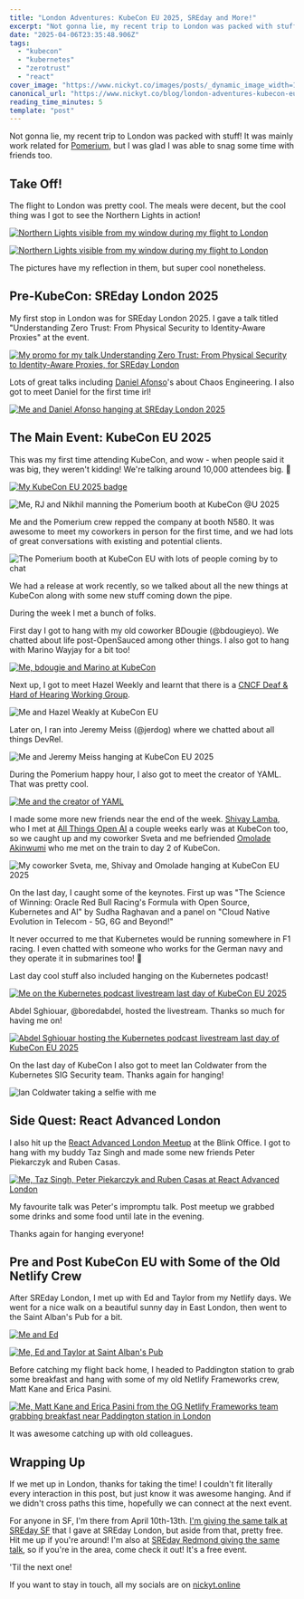 ```yaml
---
title: "London Adventures: KubeCon EU 2025, SREday and More!"
excerpt: "Not gonna lie, my recent trip to London was packed with stuff! It was mainly work related for..."
date: "2025-04-06T23:35:48.906Z"
tags:
  - "kubecon"
  - "kubernetes"
  - "zerotrust"
  - "react"
cover_image: "https://www.nickyt.co/images/posts/_dynamic_image_width=1000,height=420,fit=cover,gravity=auto,format=auto_https%3A%2F%2Fdev-to-uploads.s3.amazonaws.com%2Fuploads%2Farticles%2F0lvu4z43mpsi3y0jf9dw.jpg"
canonical_url: "https://www.nickyt.co/blog/london-adventures-kubecon-eu-2025-sreday-and-more-3igl/"
reading_time_minutes: 5
template: "post"
---
```



Not gonna lie, my recent trip to London was packed with stuff! It was mainly work related for [Pomerium](https://pomerium.com), but I was glad I was able to snag some time with friends too.

## Take Off!

The flight to London was pretty cool. The meals were decent, but the cool thing was I got to see the Northern Lights in action!

[![Northern Lights visible from my window during my flight to London](https://www.nickyt.co/images/posts/_uploads_articles_38tfmj6nxsiks4ba0pr7.jpg)](https://bsky.app/profile/nickyt.online/post/3llbl3mfc2k2h)

[![Northern Lights visible from my window during my flight to London](https://www.nickyt.co/images/posts/_uploads_articles_ptlarpx1u57fepqmrucg.jpg)](https://bsky.app/profile/nickyt.online/post/3llbl3mfc2k2h)

The pictures have my reflection in them, but super cool nonetheless.

## Pre-KubeCon: SREday London 2025

My first stop in London was for SREday London 2025. I gave a talk titled "Understanding Zero Trust: From Physical Security to Identity-Aware Proxies" at the event.

[![My promo for my talk,Understanding Zero Trust: From Physical Security to Identity-Aware Proxies, for SREday London](https://www.nickyt.co/images/posts/_uploads_articles_fuu5hv0r1il054m3l0dr.jpeg)](https://sreday.com/2025-london-q1/)

Lots of great talks including [Daniel Afonso](https://www.linkedin.com/in/danieljcafonso)'s about Chaos Engineering. I also got to meet Daniel for the first time irl!

[![Me and Daniel Afonso hanging at SREday London 2025](https://www.nickyt.co/images/posts/_uploads_articles_0xqhoh3qnscd302ajxmn.png)](https://bsky.app/profile/nickyt.online/post/3lldxsjxo4c2e)

## The Main Event: KubeCon EU 2025

This was my first time attending KubeCon, and wow - when people said it was big, they weren't kidding! We're talking around 10,000 attendees big. 🤯

[![My KubeCon EU 2025 badge](https://www.nickyt.co/images/posts/_uploads_articles_o7ly8s4subzacsd0tewh.png)](https://bsky.app/profile/nickyt.online/post/3llqo2mos722j)

![Me, RJ and Nikhil manning the Pomerium booth at KubeCon @U 2025](https://www.nickyt.co/images/posts/_uploads_articles_ikcnmgmc20dz6kuh8iou.png)

Me and the Pomerium crew repped the company at booth N580. It was awesome to meet my coworkers in person for the first time, and we had lots of great conversations with existing and potential clients.

![The Pomerium booth at KubeCon EU with lots of people coming by to chat](https://www.nickyt.co/images/posts/_uploads_articles_z9yt4dlh200d96itt7pp.png)

We had a release at work recently, so we talked about all the new things at KubeCon along with some new stuff coming down the pipe.

<Embed url="https://dev.to/pomerium/pomerium-0290-is-here-2km4" />

During the week I met a bunch of folks.

First day I got to hang with my old coworker BDougie (@bdougieyo). We chatted about life post-OpenSauced among other things. I also got to hang with Marino Wayjay for a bit too!

[![Me, bdougie and Marino at KubeCon](https://www.nickyt.co/images/posts/_uploads_articles_567afw9x7kqea3jnh8s1.png)](https://x.com/nickytonline/status/1907387087210377373)

Next up, I got to meet Hazel Weekly and learnt that there is a [CNCF Deaf & Hard of Hearing Working Group](https://contribute.cncf.io/accessibility/deaf-and-hard-of-hearing/).

![Me and Hazel Weakly at KubeCon EU](https://www.nickyt.co/images/posts/_uploads_articles_9g3wexp6lms4g2nj2vol.png)

Later on, I ran into Jeremy Meiss (@jerdog) where we chatted about all things DevRel.

![Me and Jeremy Meiss hanging at KubeCon EU 2025](https://www.nickyt.co/images/posts/_uploads_articles_98dbog0ys9kzegahdmi0.jpg)

During the Pomerium happy hour, I also got to meet the creator of YAML. That was pretty cool.

[![Me and the creator of YAML](https://www.nickyt.co/images/posts/_uploads_articles_06sd89dp8psclf8j194q.jpg)](https://bsky.app/profile/nickyt.online/post/3llu5i37zss2e)

I made some more new friends near the end of the week. [Shivay Lamba](https://www.linkedin.com/in/shivaylamba), who I met at [All Things Open AI](https://allthingsopen.ai/) a couple weeks early was at KubeCon too, so we caught up and my coworker Sveta and me befriended [Omolade Akinwumi](https://www.linkedin.com/in/omolade-akinwumi/) who me met on the train to day 2 of KubeCon.

![My coworker Sveta, me, Shivay and Omolade hanging at KubeCon EU 2025](https://www.nickyt.co/images/posts/_uploads_articles_camnq1yl4n7dslfkfpes.jpg)

On the last day, I caught some of the keynotes. First up was "The Science of Winning: Oracle Red Bull Racing's Formula with Open Source, Kubernetes and AI" by Sudha Raghavan and a panel on "Cloud Native Evolution in Telecom - 5G, 6G and Beyond!"

It never occurred to me that Kubernetes would be running somewhere in F1 racing. I even chatted with someone who works for the German navy and they operate it in submarines too! 🤯

Last day cool stuff also included hanging on the Kubernetes podcast!

[![Me on the Kubernetes podcast livestream last day of KubeCon EU 2025](https://www.nickyt.co/images/posts/_uploads_articles_hhwfytc7lmbmmhugdcnx.jpg)](https://www.youtube.com/watch?v=mhToH2KgMtk)

Abdel Sghiouar, @boredabdel, hosted the livestream. Thanks so much for having me on!

[![Abdel Sghiouar hosting the Kubernetes podcast livestream last day of KubeCon EU 2025](https://www.nickyt.co/images/posts/_uploads_articles_wtp19kxf38gbhxvkzgwv.jpg)](https://www.youtube.com/watch?v=mhToH2KgMtk)

On the last day of KubeCon I also got to meet Ian Coldwater from the Kubernetes SIG Security team. Thanks again for hanging!

![Ian Coldwater taking a selfie with me](https://www.nickyt.co/images/posts/_uploads_articles_9y7sow6p8lwiltietthq.jpg)

## Side Quest: React Advanced London

I also hit up the [React Advanced London Meetup](https://guild.host/events/react-advanced-london-rlt0qo) at the Blink Office. I got to hang with my buddy Taz Singh and made some new friends Peter Piekarczyk and Ruben Casas.

[![Me, Taz Singh, Peter Piekarczyk and Ruben Casas at React Advanced London](https://www.nickyt.co/images/posts/_uploads_articles_bxcdg7hfcb66jznibega.jpeg)](https://x.com/tazsingh/status/1908073343594508372)

My favourite talk was Peter's impromptu talk. Post meetup we grabbed some drinks and some food until late in the evening.

Thanks again for hanging everyone!

## Pre and Post KubeCon EU with Some of the Old Netlify Crew

After SREday London, I met up with Ed and Taylor from my Netlify days. We went for a nice walk on a beautiful sunny day in East London, then went to the Saint Alban's Pub for a bit.

[![Me and Ed](https://www.nickyt.co/images/posts/_uploads_articles_mzobfubfwoq0wrh7arao.jpg)](https://bsky.app/profile/nickyt.online/post/3lllxn6uypk2t)

[![Me, Ed and Taylor at Saint Alban's Pub](https://www.nickyt.co/images/posts/_uploads_articles_tqi3ubd0p0toad5hs36w.jpg)](https://bsky.app/profile/nickyt.online/post/3lllxn6uypk2t)

Before catching my flight back home, I headed to Paddington station to grab some breakfast and hang with some of my old Netlify Frameworks crew, Matt Kane and Erica Pasini.

[![Me, Matt Kane and Erica Pasini from the OG Netlify Frameworks team grabbing breakfast near Paddington station in London](https://www.nickyt.co/images/posts/_uploads_articles_wrra04xtehdcfmdee4mz.jpg)](https://bsky.app/profile/nickyt.online/post/3lm2nl722g22o)

It was awesome catching up with old colleagues.

## Wrapping Up

If we met up in London, thanks for taking the time! I couldn't fit literally every interaction in this post, but just know it was awesome hanging. And if we didn't cross paths this time, hopefully we can connect at the next event.

For anyone in SF, I'm there from April 10th-13th. [I'm giving the same talk at SREday SF](https://www.linkedin.com/posts/nickytonline_im-excited-to-be-speaking-at-sreday-san-activity-7310413751512354817-WDN3) that I gave at SREday London, but aside from that, pretty free. Hit me up if you're around! I'm also at [SREday Redmond giving the same talk](https://www.linkedin.com/feed/update/urn:li:activity:7311530601545715712/), so if you're in the area, come check it out! It's a free event.

'Til the next one!

If you want to stay in touch, all my socials are on [nickyt.online](https://nickyt.online)
